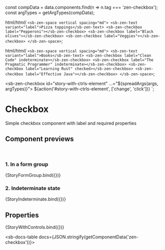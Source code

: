 
const compData = data.components.find(n => n.tag === 'zen-checkbox');
const argTypes = getArgTypes(compData);

<Meta title="Forms/Checkbox" component="zen-checkbox" argTypes={argTypes} />

  html/*html*/ `
    <sb-zen-space vertical spacing="md">
      <sb-zen-text variant="label">Pizza toppings</sb-zen-text>
      <sb-zen-checkbox label="Pepperoni"></sb-zen-checkbox>
      <sb-zen-checkbox label="Black olives"></sb-zen-checkbox>
      <sb-zen-checkbox label="Veggies"></sb-zen-checkbox>
    </sb-zen-space>
  `;

  html/*html*/ `
    <sb-zen-space vertical spacing="md">
      <sb-zen-text variant="label">Books</sb-zen-text>
      <sb-zen-checkbox label="Clean Code" indeterminate></sb-zen-checkbox>
      <sb-zen-checkbox label="The Pragmatic Programmer" indeterminate></sb-zen-checkbox>
      <sb-zen-checkbox label="Learning Rust" checked></sb-zen-checkbox>
      <sb-zen-checkbox label="Effective Java"></sb-zen-checkbox>
    </sb-zen-space>
  `;

  <sb-zen-checkbox id="story-with-ctrls-element" ...="${spreadArgs(args, argTypes)}"></sb-zen-checkbox>
  ${action('#story-with-ctrls-element', ['change', 'click'])}
`;

# Checkbox

Simple checkbox component with label and required properties

## Component previews

<br />

### 1. In a form group

<Canvas>
  <Story name="StoryFormGroup">{StoryFormGroup.bind({})}</Story>
</Canvas>

### 2. Indeterminate state

<Canvas>
  <Story name="StoryIndeterminate">{StoryIndeterminate.bind({})}</Story>
</Canvas>

## Properties

<Canvas>
  <Story
    name="default"
    args={{
      ...getDefaultArgs(argTypes),
      label: 'I have read and agree to the Terms and Conditions',
    }}
  >
    {StoryWithControls.bind({})}
  </Story>
</Canvas>

<ArgsTable story="default" />

<sb-docs-table docs={JSON.stringify(getComponentData('zen-checkbox'))}></sb-docs-table>
